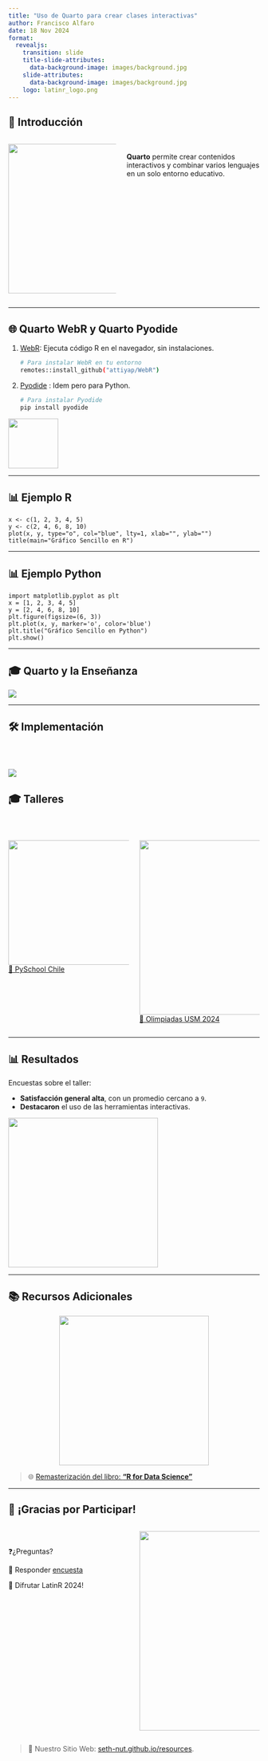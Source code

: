 ```yaml
---
title: "Uso de Quarto para crear clases interactivas"
author: Francisco Alfaro
date: 18 Nov 2024
format: 
  revealjs:
    transition: slide
    title-slide-attributes: 
      data-background-image: images/background.jpg
    slide-attributes:
      data-background-image: images/background.jpg
    logo: latinr_logo.png
---
```





## 🚀 Introducción {background-image=images/background.jpg}


::: {.columns}
:::: {.column width=40%}
![](images/logo-quarto.png){width=300}
::::
:::: {.column width=50%}
<br>**Quarto** permite crear contenidos interactivos y combinar varios lenguajes en un solo entorno educativo.
::::
:::

---

## 🌐 Quarto WebR y Quarto Pyodide {background-image=images/background.jpg}


1.  [WebR](https://docs.r-wasm.org/webr/latest/): Ejecuta código R en el navegador, sin instalaciones. 

     ```bash
     # Para instalar WebR en tu entorno
     remotes::install_github("attiyap/WebR")
     ```

2. [Pyodide](https://quarto.thecoatlessprofessor.com/pyodide/) : Idem pero para Python.

     ```bash
     # Para instalar Pyodide
     pip install pyodide
     ```

![](images/botones.png){width=100}

---



## 📊 Ejemplo R {background-image=images/background.jpg}

```webr-r
x <- c(1, 2, 3, 4, 5)
y <- c(2, 4, 6, 8, 10)
plot(x, y, type="o", col="blue", lty=1, xlab="", ylab="")
title(main="Gráfico Sencillo en R")
```

---

## 📊 Ejemplo Python {background-image=images/background.jpg}

```pyodide-python
import matplotlib.pyplot as plt
x = [1, 2, 3, 4, 5]
y = [2, 4, 6, 8, 10]
plt.figure(figsize=(6, 3)) 
plt.plot(x, y, marker='o', color='blue')
plt.title("Gráfico Sencillo en Python")
plt.show()
```

---

## 🎓 Quarto y la Enseñanza {background-image=images/background.jpg}

![](images/n01.png)

---



## 🛠️ Implementación  {background-image=images/background.jpg}

<br>

![](images/n04.png)
---


## 🎓 Talleres {background-image=images/background.jpg}

<br>

::: {.columns}
:::: {.column width=50% align="center"}
![](images/pyschool.png){width=250}  
[🐍 PySchool Chile](https://fralfaro.github.io/pyschool_content)
::::
:::: {.column width=50% align="center"}
![](images/dmat.jpg){width=350}  
[🔢 Olimpiadas USM 2024](https://fralfaro.github.io/DMAT-SJ-Olimpiadas)
::::
:::

---


## 📊 Resultados {background-image=images/background.jpg}

Encuestas sobre el taller:

- **Satisfacción general alta**, con un promedio cercano a `9`.
- **Destacaron** el uso de las herramientas interactivas.

![](images/stats.png){width=300 align="center"}

---


## 📚 Recursos Adicionales {background-image=images/background.jpg}



![](images/cover.jpg){width=300 style="display: block; margin-left: auto; margin-right: auto;"}
 

> 🌐 [Remasterización del libro: **"R for Data Science"**](https://fralfaro.github.io/r4ds)

---

## 🎉 ¡Gracias por Participar! {background-image=images/background.jpg}

::: {.columns}
:::: {.column width=50%}
<br>

❓¿Preguntas?

👏 Responder [encuesta](https://docs.google.com/forms/d/e/1FAIpQLSdvkmAfsYiiuVhJdjyWSgH3cr-8jZwWYMHWGsVBPG6NcvBd-A/viewform?usp=sf_link)


🥳 Difrutar LatinR 2024!   
  
::::
:::: {.column width=50% align="center"}
![](images/qr.png){width=400}
::::
:::

> 🔗 Nuestro Sitio Web: [seth-nut.github.io/resources](https://seth-nut.github.io/resources/).